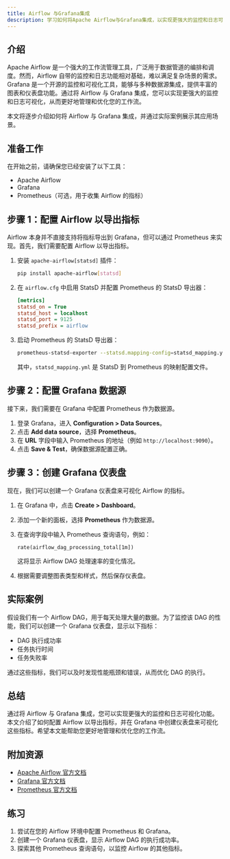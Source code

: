 ```yaml
---
title: Airflow 与Grafana集成
description: 学习如何将Apache Airflow与Grafana集成，以实现更强大的监控和日志可视化功能。
---
```


## 介绍

Apache Airflow 是一个强大的工作流管理工具，广泛用于数据管道的编排和调度。然而，Airflow 自带的监控和日志功能相对基础，难以满足复杂场景的需求。Grafana 是一个开源的监控和可视化工具，能够与多种数据源集成，提供丰富的图表和仪表盘功能。通过将 Airflow 与 Grafana 集成，您可以实现更强大的监控和日志可视化，从而更好地管理和优化您的工作流。

本文将逐步介绍如何将 Airflow 与 Grafana 集成，并通过实际案例展示其应用场景。

## 准备工作

在开始之前，请确保您已经安装了以下工具：

- Apache Airflow
- Grafana
- Prometheus（可选，用于收集 Airflow 的指标）

## 步骤 1：配置 Airflow 以导出指标

Airflow 本身并不直接支持将指标导出到 Grafana，但可以通过 Prometheus 来实现。首先，我们需要配置 Airflow 以导出指标。

1. 安装 `apache-airflow[statsd]` 插件：

   ```bash
   pip install apache-airflow[statsd]
   ```

2. 在 `airflow.cfg` 中启用 StatsD 并配置 Prometheus 的 StatsD 导出器：

   ```ini
   [metrics]
   statsd_on = True
   statsd_host = localhost
   statsd_port = 9125
   statsd_prefix = airflow
   ```

3. 启动 Prometheus 的 StatsD 导出器：

   ```bash
   prometheus-statsd-exporter --statsd.mapping-config=statsd_mapping.yml
   ```

   其中，`statsd_mapping.yml` 是 StatsD 到 Prometheus 的映射配置文件。

## 步骤 2：配置 Grafana 数据源

接下来，我们需要在 Grafana 中配置 Prometheus 作为数据源。

1. 登录 Grafana，进入 **Configuration > Data Sources**。
2. 点击 **Add data source**，选择 **Prometheus**。
3. 在 **URL** 字段中输入 Prometheus 的地址（例如 `http://localhost:9090`）。
4. 点击 **Save & Test**，确保数据源配置正确。

## 步骤 3：创建 Grafana 仪表盘

现在，我们可以创建一个 Grafana 仪表盘来可视化 Airflow 的指标。

1. 在 Grafana 中，点击 **Create > Dashboard**。
2. 添加一个新的面板，选择 **Prometheus** 作为数据源。
3. 在查询字段中输入 Prometheus 查询语句，例如：

   ```promql
   rate(airflow_dag_processing_total[1m])
   ```

   这将显示 Airflow DAG 处理速率的变化情况。

4. 根据需要调整图表类型和样式，然后保存仪表盘。

## 实际案例

假设我们有一个 Airflow DAG，用于每天处理大量的数据。为了监控该 DAG 的性能，我们可以创建一个 Grafana 仪表盘，显示以下指标：

- DAG 执行成功率
- 任务执行时间
- 任务失败率

通过这些指标，我们可以及时发现性能瓶颈和错误，从而优化 DAG 的执行。

## 总结

通过将 Airflow 与 Grafana 集成，您可以实现更强大的监控和日志可视化功能。本文介绍了如何配置 Airflow 以导出指标，并在 Grafana 中创建仪表盘来可视化这些指标。希望本文能帮助您更好地管理和优化您的工作流。

## 附加资源

- [Apache Airflow 官方文档](https://airflow.apache.org/docs/)
- [Grafana 官方文档](https://grafana.com/docs/)
- [Prometheus 官方文档](https://prometheus.io/docs/)

## 练习

1. 尝试在您的 Airflow 环境中配置 Prometheus 和 Grafana。
2. 创建一个 Grafana 仪表盘，显示 Airflow DAG 的执行成功率。
3. 探索其他 Prometheus 查询语句，以监控 Airflow 的其他指标。